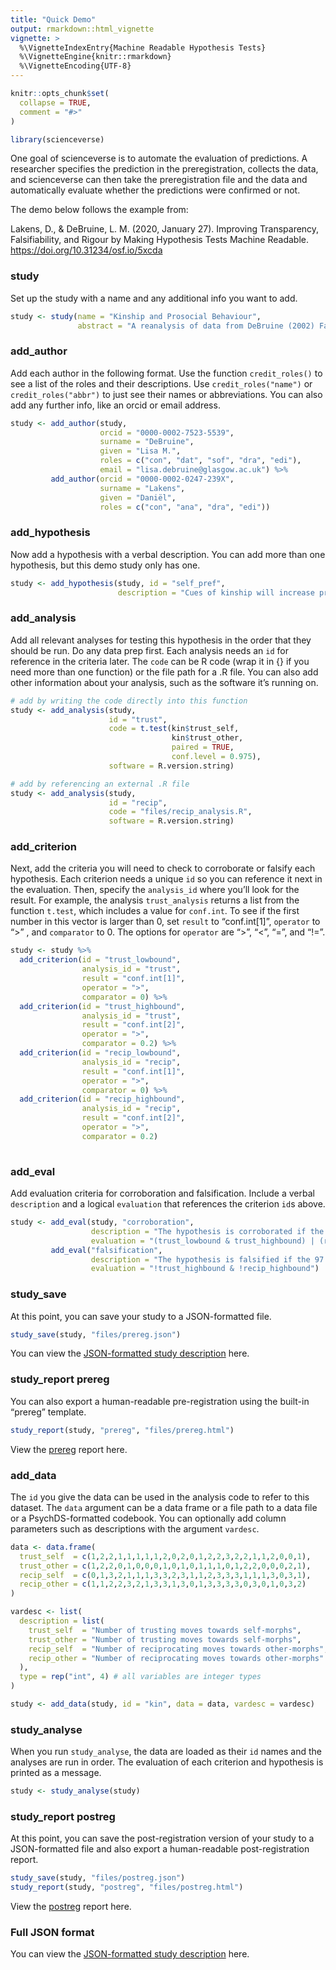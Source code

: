 ```yaml
---
title: "Quick Demo"
output: rmarkdown::html_vignette
vignette: >
  %\VignetteIndexEntry{Machine Readable Hypothesis Tests}
  %\VignetteEngine{knitr::rmarkdown}
  %\VignetteEncoding{UTF-8}
---
```


```r
knitr::opts_chunk$set(
  collapse = TRUE,
  comment = "#>"
)
```

```r
library(scienceverse)
```

One goal of scienceverse is to automate the evaluation of predictions. A researcher specifies the prediction in the preregistration, collects the data, and scienceverse can then take the preregistration file and the data and automatically evaluate whether the predictions were confirmed or not.

The demo below follows the example from: 

Lakens, D., & DeBruine, L. M. (2020, January 27). Improving Transparency, Falsifiability, and Rigour by Making Hypothesis Tests Machine Readable. <https://doi.org/10.31234/osf.io/5xcda>

### study

Set up the study with a name and any additional info you want to add.

```r
study <- study(name = "Kinship and Prosocial Behaviour",
               abstract = "A reanalysis of data from DeBruine (2002) Facial Resemblance Enhances Trust, PRSLB.")
```

### add_author

Add each author in the following format. Use the function `credit_roles()` to see a list of the roles and their descriptions. Use `credit_roles("name")` or `credit_roles("abbr")` to just see their names or abbreviations. You can also add any further info, like an orcid or email address.

```r
study <- add_author(study, 
                    orcid = "0000-0002-7523-5539",
                    surname = "DeBruine",
                    given = "Lisa M.",
                    roles = c("con", "dat", "sof", "dra", "edi"),
                    email = "lisa.debruine@glasgow.ac.uk") %>%
         add_author(orcid = "0000-0002-0247-239X",
                    surname = "Lakens",
                    given = "Daniël",
                    roles = c("con", "ana", "dra", "edi"))
```

### add_hypothesis

Now add a hypothesis with a verbal description. You can add more than one hypothesis, but this demo study only has one.

```r
study <- add_hypothesis(study, id = "self_pref",
                        description = "Cues of kinship will increase prosocial behaviour. Cues of kinship will be manipulated by morphed facial self-resemblance. Prosocial behaviour will be measured by responses in the trust game. The prediction is that the number of trusting AND/OR reciprocating moves will be greater to self morphs than to other morphs.")
```

### add_analysis

Add all relevant analyses for testing this hypothesis in the order that they should be run. Do any data prep first. Each analysis needs an `id` for reference in the criteria later. The `code` can be R code (wrap it in {} if you need more than one function) or the file path for a .R file. You can also add other information about your analysis, such as the software it's running on. 

```r
# add by writing the code directly into this function
study <- add_analysis(study,
                      id = "trust",
                      code = t.test(kin$trust_self, 
                                    kin$trust_other, 
                                    paired = TRUE, 
                                    conf.level = 0.975), 
                      software = R.version.string)

# add by referencing an external .R file
study <- add_analysis(study,
                      id = "recip",
                      code = "files/recip_analysis.R", 
                      software = R.version.string)
```

### add_criterion

Next, add the criteria you will need to check to corroborate or falsify each hypothesis. Each criterion needs a unique `id` so you can reference it next in the evaluation. Then, specify the `analysis_id` where you'll look for the result. For example, the analysis `trust_analysis` returns a list from the function `t.test`, which includes a value for `conf.int`. To see if the first number in this vector is larger than 0, set `result` to "conf.int[1]", `operator` to ">" , and `comparator` to $0$. The options for `operator` are ">", "<", "=", and "!=".

```r
study <- study %>%
  add_criterion(id = "trust_lowbound",
                analysis_id = "trust",
                result = "conf.int[1]",
                operator = ">",
                comparator = 0) %>%
  add_criterion(id = "trust_highbound",
                analysis_id = "trust",
                result = "conf.int[2]",
                operator = ">",
                comparator = 0.2) %>%
  add_criterion(id = "recip_lowbound",
                analysis_id = "recip",
                result = "conf.int[1]",
                operator = ">",
                comparator = 0) %>%
  add_criterion(id = "recip_highbound",
                analysis_id = "recip",
                result = "conf.int[2]",
                operator = ">",
                comparator = 0.2)
  
```

### add_eval

Add evaluation criteria for corroboration and falsification. Include a verbal `description` and a logical `evaluation` that references the criterion `id`s above.

```r
study <- add_eval(study, "corroboration",
                  description = "The hypothesis is corroborated if the 97.5% CI lower bound is greater than 0 and the 97.5% CI upper bound is greater than 0.2 (the SESOI) for either the trust or reciprocation moves.",
                  evaluation = "(trust_lowbound & trust_highbound) | (recip_lowbound & recip_highbound)") %>%
         add_eval("falsification",
                  description = "The hypothesis is falsified if the 97.5% CI upper bound is smaller than 0.2 (the SESOI) for both trust and reciprocation.",
                  evaluation = "!trust_highbound & !recip_highbound")
```

### study_save

At this point, you can save your study to a JSON-formatted file.

```r
study_save(study, "files/prereg.json")
```

You can view the [JSON-formatted study description](files/prereg.json) here.

### study_report prereg

You can also export a human-readable pre-registration using the built-in "prereg" template.

```r
study_report(study, "prereg", "files/prereg.html")
```

View the [prereg](files/prereg.html) report here.

### add_data

The `id` you give the data can be used in the analysis code to refer to this dataset. The `data` argument can be a data frame or a file path to a data file or a PsychDS-formatted codebook. You can optionally add column parameters such as descriptions with the argument `vardesc`. 

```r

data <- data.frame(
  trust_self  = c(1,2,2,1,1,1,1,1,2,0,2,0,1,2,2,3,2,2,1,1,2,0,0,1),
  trust_other = c(1,2,2,0,1,0,0,0,1,0,1,0,1,1,1,0,1,2,2,0,0,0,2,1),
  recip_self  = c(0,1,3,2,1,1,1,3,3,2,3,1,1,2,3,3,3,1,1,1,3,0,3,1),
  recip_other = c(1,1,2,2,3,2,1,3,3,1,3,0,1,3,3,3,3,0,3,0,1,0,3,2)
)

vardesc <- list(
  description = list(
    trust_self  = "Number of trusting moves towards self-morphs",
    trust_other = "Number of trusting moves towards self-morphs",
    recip_self  = "Number of reciprocating moves towards other-morphs",
    recip_other = "Number of reciprocating moves towards other-morphs"
  ),
  type = rep("int", 4) # all variables are integer types
)

study <- add_data(study, id = "kin", data = data, vardesc = vardesc)

```

### study_analyse

When you run `study_analyse`, the data are loaded as their `id` names and the analyses are run in order. The evaluation of each criterion and hypothesis is printed as a message.

```r
study <- study_analyse(study)
```


### study_report postreg

At this point, you can save the post-registration version of your study to a JSON-formatted file and also export a human-readable post-registration report.

```r
study_save(study, "files/postreg.json")
study_report(study, "postreg", "files/postreg.html")
```

View the [postreg](files/postreg.html) report here.

### Full JSON format

You can view the [JSON-formatted study description](files/postreg.json) here.

